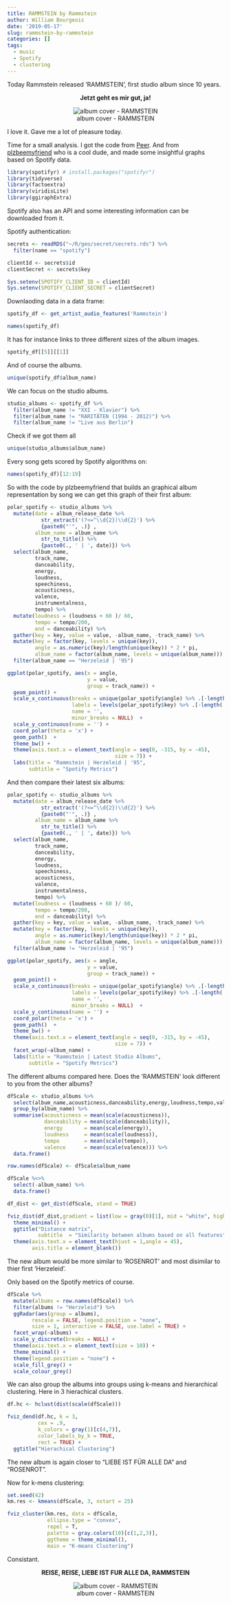 ```yaml
---
title: RAMMSTEIN by Rammstein
author: William Bourgeois
date: '2019-05-17'
slug: rammstein-by-rammstein
categories: []
tags:
  - music
  - Spotify
  - clustering
---
```


Today Rammstein released 'RAMMSTEIN', first studio album since 10 years. 

<center>
**Jetzt geht es mir gut, ja!**
</center>



<center>
![album cover - RAMMSTEIN](/img/20190517/rammstein.jpg)
</center>



I love it. Gave me a lot of pleasure today. 

Time for a small analysis. I got the code from [Peer](https://peerchristensen.netlify.com/post/clustering-springsteen-albums-with-spotifyr/). And from [plzbeemyfriend](https://twitter.com/plzbeemyfriend/status/1028080281323036678) who is a cool dude, and made some insightful graphs based on Spotify data.  

```r
library(spotifyr) # install.packages("spotifyr")
library(tidyverse)
library(factoextra)
library(viridisLite)
library(ggiraphExtra)
```

Spotify also has an API and some interesting information can be downloaded from it.

Spotify authentication:

```r
secrets <- readRDS("~/R/geo/secret/secrets.rds") %>% 
  filter(name == "spotify")

clientId <- secrets$id
clientSecret <- secrets$key

Sys.setenv(SPOTIFY_CLIENT_ID = clientId)
Sys.setenv(SPOTIFY_CLIENT_SECRET = clientSecret)

```

Downlaoding data in a data frame:

```r
spotify_df <- get_artist_audio_features('Rammstein')

names(spotify_df)

```

It has for instance links to three different sizes of the album images.

```r
spotify_df[[5]][[1]]
```

And of course the albums.

```r
unique(spotify_df$album_name)
```

We can focus on the studio albums.

```r
studio_albums <- spotify_df %>% 
  filter(album_name != "XXI - Klavier") %>% 
  filter(album_name != "RARITÄTEN (1994 - 2012)") %>% 
  filter(album_name != "Live aus Berlin")
```

Check if we got them all

```r
unique(studio_albums$album_name)
```

Every song gets scored by Spotify algorithms on:

```r
names(spotify_df)[12:19]
```

So with the code by plzbeemyfriend that builds an graphical album representation by song we can get this graph of their first album:

```r
polar_spotify <- studio_albums %>%
  mutate(date = album_release_date %>% 
           str_extract('(?<=^\\d{2})\\d{2}') %>%
           {paste0("'", .)} ,
         album_name = album_name %>%
           str_to_title() %>%
           {paste0(., ' | ', date)}) %>%
  select(album_name,
         track_name,
         danceability,
         energy,
         loudness,
         speechiness,
         acousticness,
         valence,
         instrumentalness,
         tempo) %>%
  mutate(loudness = (loudness + 60 )/ 60,
         tempo = tempo/200,
         end = danceability) %>%
  gather(key = key, value = value, -album_name, -track_name) %>%
  mutate(key = factor(key, levels = unique(key)),
         angle = as.numeric(key)/length(unique(key)) * 2 * pi,
         album_name = factor(album_name, levels = unique(album_name))) %>% 
  filter(album_name == "Herzeleid | '95")

ggplot(polar_spotify, aes(x = angle, 
                          y = value, 
                          group = track_name)) +
  geom_point() +
  scale_x_continuous(breaks = unique(polar_spotify$angle) %>% .[-length(.)],
                     labels = levels(polar_spotify$key) %>% .[-length(.)],
                     name = '',
                     minor_breaks = NULL)  +
  scale_y_continuous(name = '') +
  coord_polar(theta = 'x') +
  geom_path()  + 
  theme_bw() + 
  theme(axis.text.x = element_text(angle = seq(0, -315, by = -45),
                                   size = 7)) +
  labs(title = "Rammstein | Herzeleid | '95",
       subtitle = "Spotify Metrics")
```

And then compare their latest six albums:

```r
polar_spotify <- studio_albums %>%
  mutate(date = album_release_date %>% 
           str_extract('(?<=^\\d{2})\\d{2}') %>%
           {paste0("'", .)} ,
         album_name = album_name %>%
           str_to_title() %>%
           {paste0(., ' | ', date)}) %>%
  select(album_name,
         track_name,
         danceability,
         energy,
         loudness,
         speechiness,
         acousticness,
         valence,
         instrumentalness,
         tempo) %>%
  mutate(loudness = (loudness + 60 )/ 60,
         tempo = tempo/200,
         end = danceability) %>%
  gather(key = key, value = value, -album_name, -track_name) %>%
  mutate(key = factor(key, levels = unique(key)),
         angle = as.numeric(key)/length(unique(key)) * 2 * pi,
         album_name = factor(album_name, levels = unique(album_name))) %>% 
  filter(album_name != "Herzeleid | '95")

ggplot(polar_spotify, aes(x = angle, 
                          y = value, 
                          group = track_name)) +
  geom_point() +
  scale_x_continuous(breaks = unique(polar_spotify$angle) %>% .[-length(.)],
                     labels = levels(polar_spotify$key) %>% .[-length(.)],
                     name = '',
                     minor_breaks = NULL)  +
  scale_y_continuous(name = '') +
  coord_polar(theta = 'x') +
  geom_path()  + 
  theme_bw() + 
  theme(axis.text.x = element_text(angle = seq(0, -315, by = -45),
                                   size = 7)) +
  facet_wrap(~album_name) + 
  labs(title = "Rammstein | Latest Studio Albums",
       subtitle = "Spotify Metrics")

```


The different albums compared here. Does the 'RAMMSTEIN' look different to you from the other albums?


```r
dfScale <- studio_albums %>%
  select(album_name,acousticness,danceability,energy,loudness,tempo,valence) %>%
  group_by(album_name) %>%
  summarise(acousticness = mean(scale(acousticness)),
            danceability = mean(scale(danceability)),
            energy       = mean(scale(energy)),
            loudness     = mean(scale(loudness)),
            tempo        = mean(scale(tempo)),
            valence      = mean(scale(valence))) %>%
  data.frame()

row.names(dfScale) <- dfScale$album_name

dfScale %<>% 
  select(-album_name) %>%
  data.frame()

df_dist <- get_dist(dfScale, stand = TRUE)

fviz_dist(df_dist,gradient = list(low = gray(0)[1], mid = "white", high = gray(1)[0])) +
  theme_minimal() +
  ggtitle("Distance matrix",
          subtitle  = "Similarity between albums based on all features") +
  theme(axis.text.x = element_text(hjust = 1,angle = 45),
        axis.title = element_blank())
```


The new album would be more similar to 'ROSENROT' and most disimilar to thier first 'Herzeleid'. 

Only based on the Spotify metrics of course. 



```r
dfScale %>%
  mutate(albums = row.names(dfScale)) %>%
  filter(albums != "Herzeleid") %>% 
  ggRadar(aes(group = albums), 
        rescale = FALSE, legend.position = "none",
        size = 1, interactive = FALSE, use.label = TRUE) +
  facet_wrap(~albums) + 
  scale_y_discrete(breaks = NULL) +
  theme(axis.text.x = element_text(size = 10)) +
  theme_minimal() +
  theme(legend.position = "none") +
  scale_fill_grey() +
  scale_colour_grey()
```


We can also group the albums into groups using k-means and hierarchical clustering. Here in 3 hierachical clusters.


```r
df.hc <- hclust(dist(scale(dfScale)))

fviz_dend(df.hc, k = 3,
          cex = .9,
          k_colors = gray(1)[c(4,7)],
          color_labels_by_k = TRUE, 
          rect = TRUE) +
  ggtitle("Hierachical Clustering")
```


The new album is again closer to "LIEBE IST FÜR ALLE DA" and "ROSENROT".

Now for k-mens clustering:

```r
set.seed(42)
km.res <- kmeans(dfScale, 3, nstart = 25)

fviz_cluster(km.res, data = dfScale,
             ellipse.type = "convex",
             repel = T,
             palette = gray.colors(10)[c(1,2,3)],
             ggtheme = theme_minimal(),
             main = "K-means Clustering") 
```

Consistant.

<center>
**REISE, REISE, LIEBE IST FUR ALLE DA, RAMMSTEIN**
</center>



<center>
![album cover - RAMMSTEIN](/img/20190517/Deutschland.jpg)
</center>
